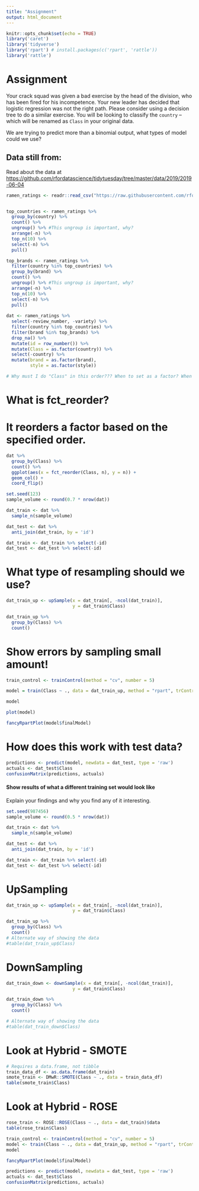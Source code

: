 ```yaml
---
title: "Assignment"
output: html_document
---
```


```r
knitr::opts_chunk$set(echo = TRUE)
library('caret')
library('tidyverse')
library('rpart') # install.packages(c('rpart', 'rattle'))
library('rattle')
```

# Assignment  

Your crack squad was given a bad exercise by the head of the division, who has been fired for his incompetence. Your new leader has decided that logistic regression was not the right path. Please consider using a decision tree to do a similar exercise. You will be looking to classify the `country` -- which will be renamed as `Class` in your original data. 

We are trying to predict more than a binomial output, what types of model could we use?


## Data still from:
Read about the data at <https://github.com/rfordatascience/tidytuesday/tree/master/data/2019/2019-06-04>

```r
ramen_ratings <- readr::read_csv("https://raw.githubusercontent.com/rfordatascience/tidytuesday/master/data/2019/2019-06-04/ramen_ratings.csv")


top_countries <- ramen_ratings %>% 
  group_by(country) %>%
  count() %>%
  ungroup() %>% #This ungroup is important, why?
  arrange(-n) %>%
  top_n(10) %>%
  select(-n) %>%
  pull()

top_brands <- ramen_ratings %>% 
  filter(country %in% top_countries) %>%
  group_by(brand) %>%
  count() %>%
  ungroup() %>% #This ungroup is important, why?
  arrange(-n) %>%
  top_n(10) %>%
  select(-n) %>%
  pull()
  
dat <- ramen_ratings %>%
  select(-review_number, -variety) %>%
  filter(country %in% top_countries) %>%
  filter(brand %in% top_brands) %>%
  drop_na() %>%
  mutate(id = row_number()) %>%
  mutate(Class = as.factor(country)) %>%
  select(-country) %>%
  mutate(brand = as.factor(brand),
         style = as.factor(style))

# Why must I do "Class" in this order??? When to set as a factor? When to user "other" etc.
```

# What is fct_reorder?
# It reorders a factor based on the specified order. 
```r
dat %>%
  group_by(Class) %>%
  count() %>%
  ggplot(aes(x = fct_reorder(Class, n), y = n)) + 
  geom_col() + 
  coord_flip()
```


```r
set.seed(123)
sample_volume <- round(0.7 * nrow(dat))

dat_train <- dat %>%
  sample_n(sample_volume)

dat_test <- dat %>%
  anti_join(dat_train, by = 'id')

dat_train <- dat_train %>% select(-id)
dat_test <- dat_test %>% select(-id)
```


# What type of resampling should we use?
```r
dat_train_up <- upSample(x = dat_train[, -ncol(dat_train)],
                         y = dat_train$Class)

dat_train_up %>%
  group_by(Class) %>%
  count()
```


# Show errors by sampling small amount!
```r
train_control <- trainControl(method = "cv", number = 5)

model = train(Class ~ ., data = dat_train_up, method = "rpart", trControl = train_control)

model
```


```r
plot(model)
```


```r
fancyRpartPlot(model$finalModel)
```


# How does this work with test data?
```r
predictions <- predict(model, newdata = dat_test, type = 'raw')
actuals <- dat_test$Class
confusionMatrix(predictions, actuals)
```



#### Show results of what a different training set would look like  

Explain your findings and why you find any of it interesting.
```r
set.seed(987456)
sample_volume <- round(0.5 * nrow(dat))

dat_train <- dat %>%
  sample_n(sample_volume)

dat_test <- dat %>%
  anti_join(dat_train, by = 'id')

dat_train <- dat_train %>% select(-id)
dat_test <- dat_test %>% select(-id)
```

# UpSampling 
```r
dat_train_up <- upSample(x = dat_train[, -ncol(dat_train)],
                         y = dat_train$Class)

dat_train_up %>%
  group_by(Class) %>%
  count()
# Alternate way of showing the data
#table(dat_train_up$Class)
```

# DownSampling 
```r
dat_train_down <- downSample(x = dat_train[, -ncol(dat_train)],
                         y = dat_train$Class)

dat_train_down %>%
  group_by(Class) %>%
  count()

# Alternate way of showing the data
#table(dat_train_down$Class)
```

# Look at Hybrid - SMOTE 
```r
# Requires a data.frame, not tibble
train_data_df <- as.data.frame(dat_train)
smote_train <- DMwR::SMOTE(Class ~ ., data = train_data_df)
table(smote_train$Class)
```

# Look at Hybrid - ROSE 
```r
rose_train <- ROSE::ROSE(Class ~ ., data = dat_train)$data
table(rose_train$Class) 
```

```r
train_control <- trainControl(method = "cv", number = 5)
model <- train(Class ~ ., data = dat_train_up, method = "rpart", trControl = train_control)
model
```

```r
fancyRpartPlot(model$finalModel)
```

```r
predictions <- predict(model, newdata = dat_test, type = 'raw')
actuals <- dat_test$Class
confusionMatrix(predictions, actuals)
```

```r

```

